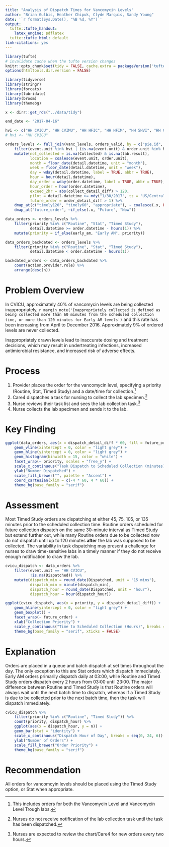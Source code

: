```yaml
---
title: "Analysis of Dispatch Times for Vancomycin Levels"
author: "Brian Gulbis, Heather Chipuk, Clyde Marquis, Sandy Young"
date: '`r format(Sys.Date(), "%B %d, %Y")`'
output:
  tufte::tufte_handout:
    latex_engine: pdflatex
  tufte::tufte_html: default
link-citations: yes
---
```


```r
library(tufte)
# invalidate cache when the tufte version changes
knitr::opts_chunk$set(tidy = FALSE, cache.extra = packageVersion('tufte'), echo = FALSE, message = FALSE, warning = FALSE)
options(htmltools.dir.version = FALSE)
```

```r
library(tidyverse)
library(stringr)
library(forcats)
library(lubridate)
library(broom)
library(themebg)

x <- dirr::get_rds("../data/tidy")

end_date <- "2017-04-16"

hvi <- c("HH CVICU", "HH CVIMU", "HH HFIC", "HH HFIM", "HH 5HVI", "HH CCU", "HVI CIMU")
# hvi <- "HH CVICU"

orders_levels <- full_join(vanc_levels, orders_valid, by = c("pie.id", "order.id")) %>%
    filter(event.unit %in% hvi | (is.na(event.unit) & order.unit %in% hvi)) %>%
    mutate(not_collected = is.na(Collected) & is.na(lab.result),
           location = coalesce(event.unit, order.unit),
           month = floor_date(detail.datetime, unit = "month"),
           week = floor_date(detail.datetime, unit = "week"),
           day = wday(detail.datetime, label = TRUE, abbr = TRUE),
           hour = hour(detail.datetime),
           day_order = wday(order.datetime, label = TRUE, abbr = TRUE),
           hour_order = hour(order.datetime),
           exceed_2hr = abs(collect_detail_diff) > 120,
           pilot = detail.datetime >= mdy("1/30/2017", tz = "US/Central"),
           future_order = order_detail_diff > 1) %>%
    dmap_at(c("timely120", "timely60", "appropriate"), ~ coalesce(.x, FALSE)) %>%
    dmap_at("future_order", ~if_else(.x, "Future", "Now"))
```

```r
data_orders <- orders_levels %>%
    filter(priority %in% c("Routine", "Stat", "Timed Study"),
           detail.datetime >= order.datetime - hours(1)) %>%
    mutate(priority = if_else(early_am, "Early AM", priority))

data_orders_backdated <- orders_levels %>%
    filter(priority %in% c("Routine", "Stat", "Timed Study"),
           detail.datetime < order.datetime - hours(1))

backdated_orders <- data_orders_backdated %>%
    count(action.provider.role) %>%
    arrange(desc(n))
```

# Problem Overview

In CVICU, approximately 40% of vancomycin levels are being collected inappropriately, `r margin_note('Inappropriately collected is defined as being collected more than 60 minutes from the scheduled collection time, or more than 120 minutes for Early AM levels')` and this rate has been increasing from April to December 2016. Approximately 9% of ordered levels are never collected.   

Inappropriately drawn levels lead to inaccurate dosing and treatment decisions, which may result in undertreating infections, increased antimicrobial resistance, and increased risk of adverse effects.  

# Process

1. Provider places the order for the vancomycin level, specifying a priority (Routine, Stat, Timed Study) and a date/time for collection.^[This includes orders for both the Vancomycin Level and Vancomycin Level Trough labs.]
1. Care4 dispatches a task for nursing to collect the lab specimen.^[Nurses do not receive notification of the lab collection task until the task has been dispatched.]
1. Nurse reviews their task list and sees the lab collection task.^[Nurses are expected to review the chart/Care4 for new orders every two hours.]
1. Nurse collects the lab specimen and sends it to the lab.

# Key Finding

```r
ggplot(data_orders, aes(x = dispatch_detail_diff * 60, fill = future_order)) +
    geom_vline(xintercept = 0, color = "light grey") +
    geom_hline(yintercept = 0, color = "light grey") +
    geom_histogram(binwidth = 15, color = "white") +
    facet_wrap(~ priority, scales = "free_y") +
    scale_x_continuous("Task Dispatch to Scheduled Collection (minutes)", breaks = seq(-12 * 60, 12 * 60, 2 * 60)) +
    ylab("Number Dispatched") +
    scale_fill_brewer("", palette = "Accent") +
    coord_cartesian(xlim = c(-4 * 60, 4 * 60)) +
    theme_bg(base_family = "serif")
```

# Assessment

Most Timed Study orders are dispatching at either 45, 75, 105, or 135 minutes prior to the scheduled collection time. Routine orders scheduled for future collection dispatch on the same 30-minute interval as Timed Study but extend further out, while many Routine orders due to be collected *now* do not dispatch until up to 120 minutes **after** the lab was supposed to be collected. The variability in task dispatching may present a challenge for nurses to draw time-sensitive labs in a timely manner if they do not receive enough notification to draw the lab.

```r
cvicu_dispatch <- data_orders %>%
    filter(event.unit == "HH CVICU",
           !is.na(Dispatched)) %>%
    mutate(dispatch_min = round_date(Dispatched, unit = "15 mins"),
           dispatch_min = minute(dispatch_min),
           dispatch_hour = round_date(Dispatched, unit = "hour"),
           dispatch_hour = hour(dispatch_hour))
```

```r
ggplot(cvicu_dispatch, aes(x = priority, y = dispatch_detail_diff)) +
    geom_hline(yintercept = 0, color = "light grey") +
    geom_boxplot() +
    facet_wrap(~ future_order) +
    xlab("Collection Priority") +
    scale_y_continuous("Time to Scheduled Collection (Hours)", breaks = seq(0, 30, 6)) +
    theme_bg(base_family = "serif", xticks = FALSE)
```

# Explanation

Orders are placed in a queue and batch dispatch at set times throughout the day. The only exception to this are Stat orders which dispatch immediately. Early AM orders primarily dispatch daily at 03:00, while Routine and Timed Study orders dispatch every 2 hours from 03:00 until 23:00. The major difference between Routine and Timed Study is that Routine orders will always wait until the next batch time to dispatch, whereas if a Timed Study is due to be collected prior to the next batch time, then the task will dispatch immediately.

```r
cvicu_dispatch %>%
    filter(priority %in% c("Routine", "Timed Study")) %>%
    count(priority, dispatch_hour) %>%
    ggplot(aes(x = dispatch_hour, y = n)) +
    geom_bar(stat = "identity") +
    scale_x_continuous("Dispatch Hour of Day", breaks = seq(0, 24, 6)) +
    ylab("Number of Orders") +
    scale_fill_brewer("Order Priority") +
    theme_bg(base_family = "serif")
```

# Recommendation

All orders for vancomcyin levels should be placed using the Timed Study option, or Stat when appropriate. 

